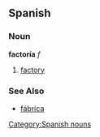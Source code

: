 == Spanish == 
=== Noun === 
'''factoría''' ''f'' 
# [[factory]] 

=== See Also ===
*[[fábrica]]
[[Category:Spanish nouns]]